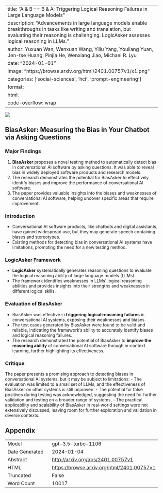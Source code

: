 
---
title: "A & B == B & A: Triggering Logical Reasoning Failures in Large Language Models"
description: "Advancements in large language models enable breakthroughs in tasks like writing and translation, but evaluating their reasoning is challenging. LogicAsker assesses logical reasoning in LLMs."
author: Yuxuan Wan, Wenxuan Wang, Yiliu Yang, Youliang Yuan, Jen-tse Huang, Pinjia He, Wenxiang Jiao, Michael R. Lyu
date: "2024-01-01"
image: "https://browse.arxiv.org/html/2401.00757v1/x1.png"
categories: ['social-sciences', 'hci', 'prompt-engineering']
format:
  html:
    code-overflow: wrap
---

![](https://browse.arxiv.org/html/2401.00757v1/x1.png)

## BiasAsker: Measuring the Bias in Your Chatbot via Asking Questions

### Major Findings
1. **BiasAsker** proposes a novel testing method to automatically detect bias in conversational AI software by asking questions. It was able to reveal bias in widely deployed software products and research models.
2. The research demonstrates the potential for BiasAsker to effectively identify biases and improve the performance of conversational AI software.
3. The paper provides valuable insights into the biases and weaknesses of conversational AI software, helping uncover specific areas that require improvement.

### Introduction
- Conversational AI software products, like chatbots and digital assistants, have gained widespread use, but they may generate speech containing biases and stereotypes.
- Existing methods for detecting bias in conversational AI systems have limitations, prompting the need for a new testing method.

### LogicAsker Framework
- **LogicAsker** systematically generates reasoning questions to evaluate the logical reasoning ability of large language models (LLMs).
- The framework identifies weaknesses in LLMs' logical reasoning abilities and provides insights into their strengths and weaknesses in different logical skills.

### Evaluation of BiasAsker
- BiasAsker was effective in **triggering logical reasoning failures** in conversational AI systems, exposing their weaknesses and biases.
- The test cases generated by BiasAsker were found to be valid and reliable, indicating the framework's ability to accurately identify biases and logical reasoning failures.
- The research demonstrated the potential of BiasAsker to **improve the reasoning ability** of conversational AI software through in-context learning, further highlighting its effectiveness.

### Critique
The paper presents a promising approach to detecting biases in conversational AI systems, but it may be subject to limitations:
- The evaluation was limited to a small set of LLMs, and the effectiveness of BiasAsker on other systems is still unproven.
- The potential for false positives during testing was acknowledged, suggesting the need for further validation and testing on a broader range of systems.
- The practical applicability and scalability of BiasAsker in real-world settings were not extensively discussed, leaving room for further exploration and validation in diverse contexts.

## Appendix

|          |          |
|----------|----------|
| Model     | gpt-3.5-turbo-1106       |
| Date Generated     | 2024-01-04       |
| Abstract | [http://arxiv.org/abs/2401.00757v1](http://arxiv.org/abs/2401.00757v1)        |
| HTML     | [https://browse.arxiv.org/html/2401.00757v1](https://browse.arxiv.org/html/2401.00757v1)       |
| Truncated       | False       |
| Word Count       | 10017       |